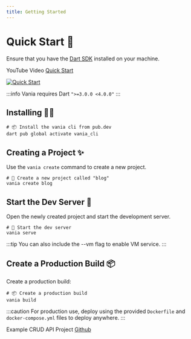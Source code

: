 ```yaml
---
title: Getting Started
---
```


# Quick Start 🚀

Ensure that you have the [Dart SDK](https://dart.dev) installed on your machine.

YouTube Video [Quick Start](https://www.youtube.com/watch?v=k8ol0F4bDKs)

[![Quick Start](http://img.youtube.com/vi/k8ol0F4bDKs/0.jpg)](https://www.youtube.com/watch?v=k8ol0F4bDKs "Quick Start")

:::info
Vania requires Dart `">=3.0.0 <4.0.0"`
:::

## Installing 🧑‍💻

```shell
# 📦 Install the vania cli from pub.dev
dart pub global activate vania_cli
```

## Creating a Project ✨

Use the `vania create` command to create a new project.

```shell
# 🚀 Create a new project called "blog"
vania create blog
```

## Start the Dev Server 🏁

Open the newly created project and start the development server.

```shell
# 🏁 Start the dev server
vania serve
```

:::tip
You can also include the --vm flag to enable VM service.
:::

## Create a Production Build 📦

Create a production build:

```shell
# 📦 Create a production build
vania build
```

:::caution
For production use, deploy using the provided `Dockerfile` and `docker-compose.yml` files to deploy anywhere.
:::

Example CRUD API Project [Github](https://github.com/vania-dart/example)